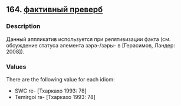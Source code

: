 ## 164. <a href =  'https://agricolamz.github.io/The_Circassian_Isoglosses_Database/164.html'>фактивный преверб</a>
### Description

Данный аппликатив используется при релятивизации факта (см. обсуждение статуса элемента зэрэ-/зэры- в [Герасимов, Ландер: 2008]).

### Values
There are the following value for each idiom:

* SWC  re- [Тхаркахо 1993: 78] 
* Temirgoi  rə- [Тхаркахо 1993: 78] 

